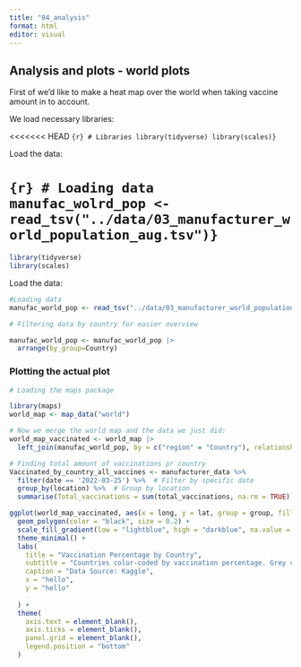 ```yaml
---
title: "04_analysis" 
format: html 
editor: visual 
---
```


## Analysis and plots - world plots

First of we'd like to make a heat map over the world when taking vaccine amount in to account.

We load necessary libraries:

<<<<<<< HEAD
`{r} # Libraries library(tidyverse) library(scales)}`

Load the data:

`{r} # Loading data manufac_wolrd_pop <- read_tsv("../data/03_manufacturer_world_population_aug.tsv")}`
=======
```r
library(tidyverse)
library(scales)
```

Load the data:

```r
#Loading data
manufac_world_pop <- read_tsv("../data/03_manufacturer_world_population_aug.tsv")

```

```r
# Filtering data by country for easier overview 

manufac_world_pop <- manufac_world_pop |> 
  arrange(by_group=Country)

```

### Plotting the actual plot

```r
# Loading the maps package

library(maps)
world_map <- map_data("world")

# Now we merge the world map and the data we just did: 
world_map_vaccinated <- world_map |> 
  left_join(manufac_world_pop, by = c("region" = "Country"), relationship = "many-to-many")

```

```r
# Finding total amount of vaccinations pr country
Vaccinated_by_country_all_vaccines <- manufacturer_data %>%
  filter(date == '2022-03-25') %>%  # Filter by specific date
  group_by(location) %>%  # Group by location
  summarise(Total_vaccinations = sum(total_vaccinations, na.rm = TRUE))  # Summarize total vaccinations
```

```r

ggplot(world_map_vaccinated, aes(x = long, y = lat, group = group, fill = `Percentage Vaccinated`)) +
  geom_polygon(color = "black", size = 0.2) +
  scale_fill_gradient(low = "lightblue", high = "darkblue", na.value = "grey50", name = "Vaccination %") +
  theme_minimal() +
  labs(
    title = "Vaccination Percentage by Country",
    subtitle = "Countries color-coded by vaccination percentage. Grey countries not included.",
    caption = "Data Source: Kaggle",
    x = "hello",
    y = "hello"
    
  ) +
  theme(
    axis.text = element_blank(),
    axis.ticks = element_blank(),
    panel.grid = element_blank(),
    legend.position = "bottom"
  )

```
